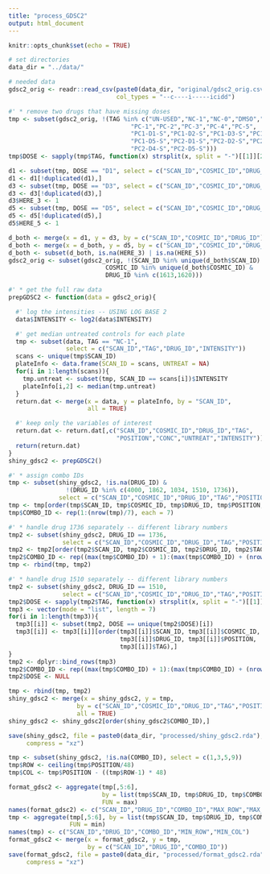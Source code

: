```yaml
---
title: "process_GDSC2"
output: html_document
---
```


```r
knitr::opts_chunk$set(echo = TRUE)
```

```r
# set directories
data_dir = "../data/"

# needed data
gdsc2_orig <- readr::read_csv(paste0(data_dir, "original/gdsc2_orig.csv"),
                              col_types = "--c----i-----icidd")
```

```r
#' * remove two drugs that have missing doses
tmp <- subset(gdsc2_orig, !(TAG %in% c("UN-USED","NC-1","NC-0","DMSO","B",
                                  "PC-1","PC-2","PC-3","PC-4","PC-5",
                                  "PC1-D1-S","PC1-D2-S","PC1-D3-S","PC1-D4-S",
                                  "PC1-D5-S","PC2-D1-S","PC2-D2-S","PC2-D3-S",
                                  "PC2-D4-S","PC2-D5-S")))
tmp$DOSE <- sapply(tmp$TAG, function(x) strsplit(x, split = "-")[[1]][2])

d1 <- subset(tmp, DOSE == "D1", select = c("SCAN_ID","COSMIC_ID","DRUG_ID"))
d1 <- d1[!duplicated(d1),]
d3 <- subset(tmp, DOSE == "D3", select = c("SCAN_ID","COSMIC_ID","DRUG_ID"))
d3 <- d3[!duplicated(d3),]
d3$HERE_3 <- 1
d5 <- subset(tmp, DOSE == "D5", select = c("SCAN_ID","COSMIC_ID","DRUG_ID"))
d5 <- d5[!duplicated(d5),]
d5$HERE_5 <- 1

d_both <- merge(x = d1, y = d3, by = c("SCAN_ID","COSMIC_ID","DRUG_ID"), all = T)
d_both <- merge(x = d_both, y = d5, by = c("SCAN_ID","COSMIC_ID","DRUG_ID"), all = T)
d_both <- subset(d_both, is.na(HERE_3) | is.na(HERE_5))
gdsc2_orig <- subset(gdsc2_orig, !(SCAN_ID %in% unique(d_both$SCAN_ID) &
                           COSMIC_ID %in% unique(d_both$COSMIC_ID) &
                           DRUG_ID %in% c(1613,1620)))
```

```r
#' * get the full raw data
prepGDSC2 <- function(data = gdsc2_orig){

  #' log the intensities -- USING LOG BASE 2
  data$INTENSITY <- log2(data$INTENSITY)

  #' get median untreated controls for each plate
  tmp <- subset(data, TAG == "NC-1",
                select = c("SCAN_ID","TAG","DRUG_ID","INTENSITY"))
  scans <- unique(tmp$SCAN_ID)
  plateInfo <- data.frame(SCAN_ID = scans, UNTREAT = NA)
  for(i in 1:length(scans)){
    tmp.untreat <- subset(tmp, SCAN_ID == scans[i])$INTENSITY
    plateInfo[i,2] <- median(tmp.untreat)
  }
  return.dat <- merge(x = data, y = plateInfo, by = "SCAN_ID",
                      all = TRUE)

  #' keep only the variables of interest
  return.dat <- return.dat[,c("SCAN_ID","COSMIC_ID","DRUG_ID","TAG",
                              "POSITION","CONC","UNTREAT","INTENSITY")]
  return(return.dat)
}
shiny_gdsc2 <- prepGDSC2()
```

```r
#' * assign combo IDs
tmp <- subset(shiny_gdsc2, !is.na(DRUG_ID) &
                !(DRUG_ID %in% c(4000, 1862, 1034, 1510, 1736)),
              select = c("SCAN_ID","COSMIC_ID","DRUG_ID","TAG","POSITION"))
tmp <- tmp[order(tmp$SCAN_ID, tmp$COSMIC_ID, tmp$DRUG_ID, tmp$POSITION, tmp$TAG),]
tmp$COMBO_ID <- rep(1:(nrow(tmp)/7), each = 7)

#' * handle drug 1736 separately -- different library numbers
tmp2 <- subset(shiny_gdsc2, DRUG_ID == 1736,
               select = c("SCAN_ID","COSMIC_ID","DRUG_ID","TAG","POSITION"))
tmp2 <- tmp2[order(tmp2$SCAN_ID, tmp2$COSMIC_ID, tmp2$DRUG_ID, tmp2$TAG, tmp2$POSITION),]
tmp2$COMBO_ID <- rep((max(tmp$COMBO_ID) + 1):(max(tmp$COMBO_ID) + (nrow(tmp2)/7)), each = 7)
tmp <- rbind(tmp, tmp2)

#' * handle drug 1510 separately -- different library numbers
tmp2 <- subset(shiny_gdsc2, DRUG_ID == 1510,
               select = c("SCAN_ID","COSMIC_ID","DRUG_ID","TAG","POSITION"))
tmp2$DOSE <- sapply(tmp2$TAG, function(x) strsplit(x, split = "-")[[1]][1])
tmp3 <- vector(mode = "list", length = 7)
for(i in 1:length(tmp3)){
  tmp3[[i]] <- subset(tmp2, DOSE == unique(tmp2$DOSE)[i])
  tmp3[[i]] <- tmp3[[i]][order(tmp3[[i]]$SCAN_ID, tmp3[[i]]$COSMIC_ID,
                               tmp3[[i]]$DRUG_ID, tmp3[[i]]$POSITION,
                               tmp3[[i]]$TAG),]
}
tmp2 <- dplyr::bind_rows(tmp3)
tmp2$COMBO_ID <- rep((max(tmp$COMBO_ID) + 1):(max(tmp$COMBO_ID) + (nrow(tmp2)/7)), each = 7)
tmp2$DOSE <- NULL

tmp <- rbind(tmp, tmp2)
shiny_gdsc2 <- merge(x = shiny_gdsc2, y = tmp,
                   by = c("SCAN_ID","COSMIC_ID","DRUG_ID","TAG","POSITION"),
                   all = TRUE)
shiny_gdsc2 <- shiny_gdsc2[order(shiny_gdsc2$COMBO_ID),]
```

```r
save(shiny_gdsc2, file = paste0(data_dir, "processed/shiny_gdsc2.rda"),
     compress = "xz")
```

```r
tmp <- subset(shiny_gdsc2, !is.na(COMBO_ID), select = c(1,3,5,9))
tmp$ROW <- ceiling(tmp$POSITION/48)
tmp$COL <- tmp$POSITION - ((tmp$ROW-1) * 48)

format_gdsc2 <- aggregate(tmp[,5:6],
                          by = list(tmp$SCAN_ID, tmp$DRUG_ID, tmp$COMBO_ID),
                          FUN = max)
names(format_gdsc2) <- c("SCAN_ID","DRUG_ID","COMBO_ID","MAX_ROW","MAX_COL")
tmp <- aggregate(tmp[,5:6], by = list(tmp$SCAN_ID, tmp$DRUG_ID, tmp$COMBO_ID),
                 FUN = min)
names(tmp) <- c("SCAN_ID","DRUG_ID","COMBO_ID","MIN_ROW","MIN_COL")
format_gdsc2 <- merge(x = format_gdsc2, y = tmp,
                      by = c("SCAN_ID","DRUG_ID","COMBO_ID"))
save(format_gdsc2, file = paste0(data_dir, "processed/format_gdsc2.rda"),
     compress = "xz")
```
